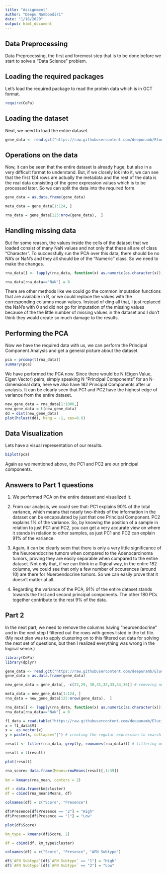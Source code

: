 ---
title: "Assignment"
author: "Deepu Namboodiri"
date: "1/18/2020"
output: html_document
---

## Data Preprocessing

Data Preprocessing, the first and foremost step that is to be done before we start to solve a "Data Science" problem.

## Loading the required packages

Let's load the required package to read the protein data which is in GCT format.
```{r load-pkg}
require(CePa)
```

## Loading the dataset
Next, we need to load the entire dataset.
```{r load-data}
gene_data <- read.gct("https://raw.githubusercontent.com/deepunamb/Elucidata/master/PAAD.gct")
```

## Operations on the data
Now, it can be seen that the entire dataset is already huge, but also in a very difficult format to understand. But, if we closely lok into it, we can see that the first 124 rows are actually the metadata and the rest of the data is the real data consisting of the gene expression values which is to be processed later. So we can split the data into the required form.

```{r data-split}
gene_data = as.data.frame(gene_data)

meta_data = gene_data[1:124, ]

rna_data = gene_data[125:nrow(gene_data),  ]
```

## Handling missing data
But for some reason, the values inside the cells of the dataset that we loaded consist of many NaN values and not only that these all are of class "Character". To successfully run the PCA over this data, there should be no NA's or NaN's and they all should be of the "Numeric" class. So we need to make the changes.

```{r data-split}
rna_data[] <- lapply(rna_data, function(x) as.numeric(as.character(x)))

rna_data[rna_data=="NaN"] = 0
```

There are other methods like we could go the common imputation functions that are available in R, or we could replace the values with the corresponding columns mean values. Instead of ding all that, I just replaced the NaN's with 0 and did not go for imputation of the missing values because of the the little number of missing values in the dataset and I don't think they would create so much damage to the results.

## Performing the PCA

Now we have the required data with us, we can perform the Principal Component Analysis and get a general picture about the dataset.

```{r pca}

pca = prcomp(t(rna_data))
summary(pca)

```

We have performed the PCA now. Since there would be N (Eigen Value, Eigen Vector) pairs, simply speaking N "Principal Components" for an N-dimensional data, here we also have 182 Principal Components after ur analysis. It can be clearly seen that PC1 and PC2 have the highest edge of variance from the entire dataset. 

```{r hclust}
new_gene_data = rna_data[1:1000,]
new_gene_data = t(new_gene_data)
dd = dist(new_gene_data)
plot(hclust(dd), hang = -1, cex=0.6)
```
## Data Visualization

Lets have a visual representation of our results.

```{r biplot, echo=TRUE}
biplot(pca)
```

Again as we mentioned above, the PC1 and PC2 are our principal components.

## Answers to Part 1 questions

1. We performed PCA on the entire dataset and visualized it.

2. From our analysis, we could see that: PC1 explains 90% of the total variance, which means that nearly two-thirds of the information in the dataset can be encapsulated by just that one Principal Component. PC2 explains 1% of the variance. So, by knowing the position of a sample in relation to just PC1 and PC2, you can get a very accurate view on where it stands in relation to other samples, as just PC1 and PC2 can explain 91% of the variance.

3. Again, it can be clearly seen that there is only a very little significance of the Neuroendocrine tumors when compared to the Adenocarcinoma tumors, proving they are easily separable when compared to the entire dataset. Not only that, if we can think in a l0gical way, in the entire 182 columns, we could see that only a few number of occurences (around 10) are there for Nueroendocrine tumors. So we can easily prove that it doesn't matter at all.

4. Regarding the variance of the PCA, 91% of the entire dataset stands towards the first and second principal components. The other 180 PCs together contribute to the rest 9% of the data.

## Part 2

In the next part, we need to remove the columns having "neuroendocrine" and in the next step I filtered out the rows with genes listed
in the txt file. (My next plan was to apply clustering on to this filtered out data for solving the next set of questions, but then I realized everything was wrong in the logical sense.)
```{r biplot, echo=TRUE}

library(CePa)
library(dplyr)

gene_data <- read.gct("https://raw.githubusercontent.com/deepunamb/Elucidata/master/PAAD.gct")
gene_data = as.data.frame(gene_data)

new_gene_data = gene_data[, -c(22,29, 30,31,32,33,34,36)] # removing neuroendocrine columns

meta_data = new_gene_data[1:124, ]
rna_data = new_gene_data[125:nrow(gene_data),  ]

rna_data[] <- lapply(rna_data, function(x) as.numeric(as.character(x)))
rna_data[rna_data=="NaN"] = 0

f1_data = read.table("https://raw.githubusercontent.com/deepunamb/Elucidata/master/type1_IFN.txt", sep = "\n")
x = f1_data$V1
x =  as.vector(x)
y = paste(x, collapse="|") # creating the regular expression to search for the Type 1 gene row.

result <- filter(rna_data, grepl(y, rownames(rna_data))) # filtering out the Type 1 gene rows

result = t(result)

plot(result) 

rna_score= data.frame(Means=rowMeans(result[,1:39])
                      
km = kmeans(rna_mean, centers = 2)              

df = data.frame(km$cluster)
df = cbind(rna_mean$Means, df)

colnames(df) = c("Score", "Presence")

df$Presence[df$Presence == "2"] = "High"
df$Presence[df$Presence == "1"] = "Low"

plot(df$Score)

km_type = kmeans(df$Score, 2)

df = cbind(df, km_type$cluster)

colnames(df) = c("Score", "Presence", "AFN Subtype")

df$`AFN Subtype`[df$`AFN Subtype` == "1"] = "High"
df$`AFN Subtype`[df$`AFN Subtype` == "2"] = "Low"


```
